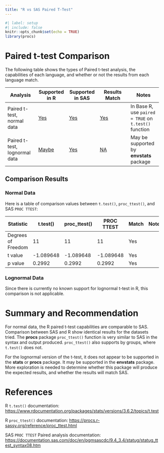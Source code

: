 ```yaml
---
title: "R vs SAS Paired T-Test"
---
```


```r
#| label: setup
#| include: false
knitr::opts_chunk$set(echo = TRUE)
library(procs)
```

# Paired t-test Comparison

The following table shows the types of Paired t-test analysis, the capabilities of each language, and whether or not the results from each language match.

| Analysis                      | Supported in R                            | Supported in SAS                       | Results Match    | Notes                                                 |
|---------------|---------------|---------------|---------------|---------------|
| Paired t-test, normal data    | [Yes](../R/ttest_Paired.html#normal)      | [Yes](../SAS/ttest_Paired.html#normal) | [Yes](#normal)   | In Base R, use `paired = TRUE` on `t.test()` function |
| Paired t-test, lognormal data | [Maybe](../R/ttest_Paired.html#lognormal) | [Yes](../SAS/ttest_Paired.html#lognormal) | [NA](#lognormal) | May be supported by **envstats** package              |

## Comparison Results

### Normal Data {#normal}

Here is a table of comparison values between `t.test()`, `proc_ttest()`, and SAS `PROC TTEST`:

| Statistic          | t.test() | proc_ttest() | PROC TTEST | Match | Notes |
|--------------------|----------|--------------|------------|-------|-------|
| Degrees of Freedom | 11       | 11           | 11         | Yes   |       |
| t value            | -1.089648	|-1.089648    | -1.089648	     | Yes   |      |
| p value            | 0.2992   | 0.2992       | 0.2992     | Yes   |       |

### Lognormal Data {#lognormal}

Since there is currently no known support for lognormal t-test in R, this comparison is not applicable.

# Summary and Recommendation

For normal data, the R paired t-test capabilities are comparable to SAS. Comparison between SAS and R show identical results for the datasets tried. The **procs** package `proc_ttest()` function is very similar to SAS in the syntax and output produced. `proc_ttest()` also supports by groups, where `t.test()` does not.

For the lognormal version of the t-test, it does not appear to be supported in the **stats** or **procs** package. It may be supported in the **envstats** package. More exploration is needed to determine whether this package will produce the expected results, and whether the results will match SAS.

# References

R `t.test()` documentation: <https://www.rdocumentation.org/packages/stats/versions/3.6.2/topics/t.test>

R `proc_ttest()` documentation: <https://procs.r-sassy.org/reference/proc_ttest.html>

SAS `PROC TTEST` Paired analysis documentation: <https://documentation.sas.com/doc/en/pgmsascdc/9.4_3.4/statug/statug_ttest_syntax08.htm>
